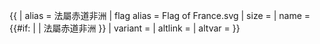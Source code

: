 {{ {{{1<noinclude>|country showdata</noinclude>}}}
| alias = 法屬赤道非洲
| flag alias = Flag of France.svg
| size = {{{size|}}}
| name = {{#if: {{{name|}}} | {{{name|}}} | 法屬赤道非洲 }}
| variant = {{{variant|}}}
| altlink = {{{altlink|}}}
| altvar = {{{altvar|}}}
<noinclude>
</noinclude>
}}<noinclude>
</noinclude>